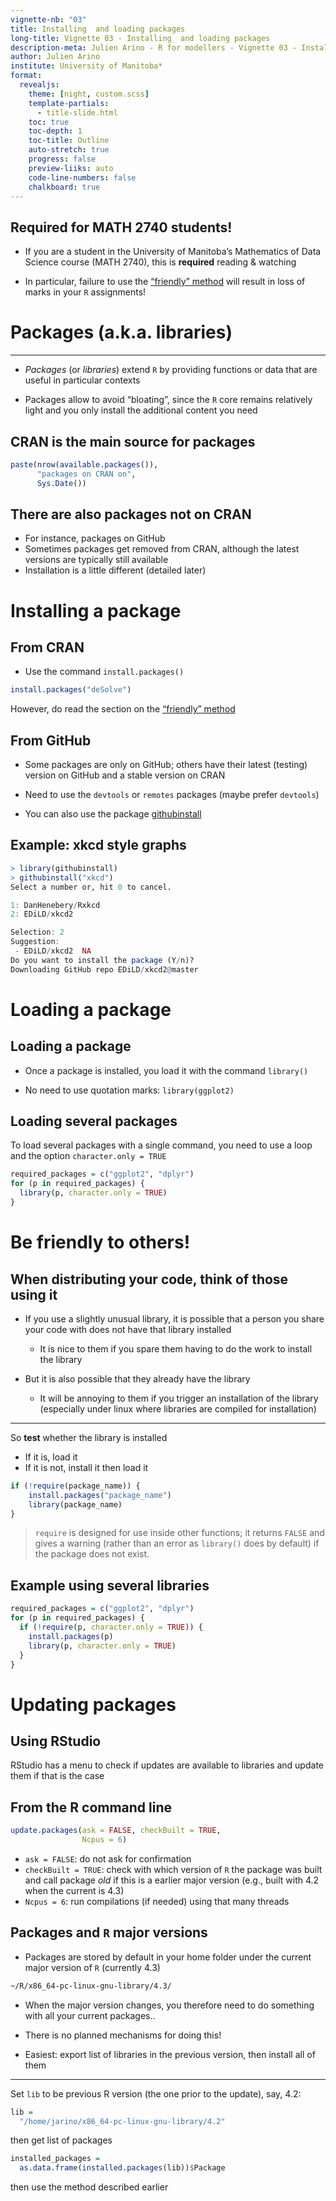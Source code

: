 ---
vignette-nb: "03"
title: Installing  and loading packages
long-title: Vignette 03 - Installing  and loading packages
description-meta: Julien Arino - R for modellers - Vignette 03 - Installing  and loading packages
author: Julien Arino
institute: University of Manitoba*
format: 
  revealjs:
    theme: [night, custom.scss]    
    template-partials:
      - title-slide.html
    toc: true
    toc-depth: 1
    toc-title: Outline
    auto-stretch: true
    progress: false
    preview-liiks: auto
    code-line-numbers: false
    chalkboard: true
---

## [Required for MATH 2740 students!]{.r-fit-text}

- If you are a student in the University of Manitoba's Mathematics of Data Science course (MATH 2740), this is **required** reading & watching

- In particular, failure to use the ["friendly" method](#be-friendly-to-others) will result in loss of marks in your `R` assignments!

# Packages (a.k.a. libraries)

---

- *Packages* (or *libraries*) extend `R` by providing functions or data that are useful in particular contexts

- Packages allow to avoid "bloating", since the `R` core remains relatively light and you only install the additional content you need

## [CRAN is the main source for packages]{.r-fit-text}

```{r count-packages, echo=TRUE}
paste(nrow(available.packages()),
      "packages on CRAN on",
      Sys.Date())
```

## [There are also packages not on CRAN]{.r-fit-text}

- For instance, packages on GitHub
- Sometimes packages get removed from CRAN, although the latest versions are typically still available
- Installation is a little different (detailed later)

# Installing a package

## From CRAN

- Use the command `install.packages()`

```{.r}
install.packages("deSolve")
```

However, do read the section on the ["friendly" method](#be-friendly-to-others)

## From GitHub

- Some packages are only on GitHub; others have their latest (testing) version on GitHub and a stable version on CRAN

- Need to use the `devtools` or `remotes` packages (maybe prefer `devtools`)

- You can also use the package [githubinstall](https://cran.r-project.org/web/packages/githubinstall/vignettes/githubinstall.html)

## Example: xkcd style graphs

```{.r}
> library(githubinstall)
> githubinstall("xkcd")
Select a number or, hit 0 to cancel. 

1: DanHenebery/Rxkcd  
2: EDiLD/xkcd2        

Selection: 2
Suggestion:
 - EDiLD/xkcd2  NA
Do you want to install the package (Y/n)?  
Downloading GitHub repo EDiLD/xkcd2@master
```

# Loading a package

## Loading a package

- Once a package is installed, you load it with the command `library()`

- No need to use quotation marks: `library(ggplot2)`

## Loading several packages

To load several packages with a single command, you need to use a loop and the option `character.only = TRUE`

```R
required_packages = c("ggplot2", "dplyr")
for (p in required_packages) {
  library(p, character.only = TRUE)
}
```

# Be friendly to others!

## [When distributing your code, think of those using it]{.r-fit-text}

- If you use a slightly unusual library, it is possible that a person you share your code with does not have that library installed

  - It is nice to them if you spare them having to do the work to install the library

- But it is also possible that they already have the library

  - It will be annoying to them if you trigger an installation of the library (especially under linux where libraries are compiled for installation)

---

So **test** whether the library is installed

- If it is, load it
- If it is not, install it then load it

```{.r}
if (!require(package_name)) {
    install.packages("package_name")
    library(package_name)
}
```
> `require` is designed for use inside other functions; it returns `FALSE` and gives a warning (rather than an error as `library()` does by default) if the package does not exist.

## Example using several libraries

```{.r}
required_packages = c("ggplot2", "dplyr")
for (p in required_packages) {
  if (!require(p, character.only = TRUE)) {
    install.packages(p)
    library(p, character.only = TRUE)
  }
}
```

# Updating packages

## Using RStudio

RStudio has a menu to check if updates are available to libraries and update them if that is the case

## From the R command line

```R
update.packages(ask = FALSE, checkBuilt = TRUE, 
                Ncpus = 6)
```

- `ask = FALSE`: do not ask for confirmation
- `checkBuilt = TRUE`: check with which version of `R` the package was built and call package *old* if this is a earlier major version (e.g., built with 4.2 when the current is 4.3)
- `Ncpus = 6`: run compilations (if needed) using that many threads

## Packages and `R` major versions

- Packages are stored by default in your home folder under the current major version of `R` (currently 4.3)

```{.bash}
~/R/x86_64-pc-linux-gnu-library/4.3/
```

- When the major version changes, you therefore need to do something with all your current packages..

- There is no planned mechanisms for doing this!

- Easiest: export list of libraries in the previous version, then install all of them

---

Set `lib` to be previous R version (the one prior to the update), say, 4.2:

```R
lib = 
  "/home/jarino/x86_64-pc-linux-gnu-library/4.2"
```

then get list of packages

```R
installed_packages = 
  as.data.frame(installed.packages(lib))$Package
```

then use the method described earlier